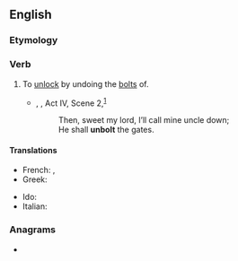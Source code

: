 ==English==

===Etymology===
{{prefix|un|bolt|lang=en}}

===Verb===
{{en-verb}}

# {{lb|en|transitive}} To [[unlock]] by undoing the [[bolt]]s of.
#* {{circa|1601}} {{w|William Shakespeare}}, ''{{w|Troilus and Cressida}}'', Act IV, Scene 2,<sup>[http://www.opensourceshakespeare.org/views/plays/play_view.php?WorkID=troilus&Act=4&Scene=2&Scope=scene]</sup>
#*: Then, sweet my lord, I’ll call mine uncle down;
#*: He shall '''unbolt''' the gates.

====Translations====
{{trans-top|unlock by undoing bolts}}
* French: {{t+|fr|déboulonner}}, {{t+|fr|déverrouiller}}
* Greek: {{t+|el|ανοίγω|sc=Grek}}
{{trans-mid}}
* Ido: {{t+|io|desboltagar}}
* Italian: {{t|it|sbullonare}}
{{trans-bottom}}

===Anagrams===
* {{anagrams|en|a=blnotu|Blount}}